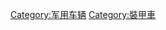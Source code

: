 {{catmore}}
{{Portal|戰車}}
{{Commonscat|Armored fighting vehicles}}

[[Category:军用车辆|Category:军用车辆]]
[[Category:裝甲車|Category:裝甲車]]
